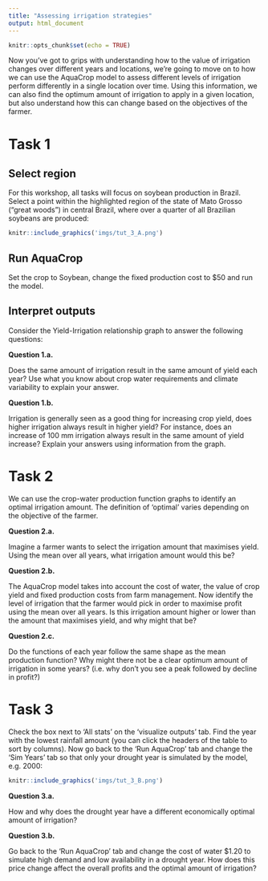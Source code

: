 ```yaml
---
title: "Assessing irrigation strategies"
output: html_document
---
```


```r
knitr::opts_chunk$set(echo = TRUE)
```

Now you've got to grips with understanding how to the value of irrigation changes over different years and locations, we're going to move on to how we can use the AquaCrop model to assess different levels of irrigation perform differently in a single location over time. Using this information, we can also find the optimum amount of irrigation to apply in a given location, but also understand how this can change based on the objectives of the farmer.  


# Task 1
## Select region
For this workshop, all tasks will focus on soybean production in Brazil. Select a point within the highlighted region of the state of Mato Grosso ("great woods") in central Brazil, where over a quarter of all Brazilian soybeans are produced:

```r
knitr::include_graphics('imgs/tut_3_A.png')
```

## Run AquaCrop
Set the crop to Soybean, change the fixed production cost to \$50 and run the model.


## Interpret outputs
Consider the Yield-Irrigation relationship graph to answer the following questions:


:::: {.whitebox .question data-latex="{question}"}
**Question 1.a.**

Does the same amount of irrigation result in the same amount of yield each year? Use what you know about crop water requirements and climate variability to explain your answer.

::::



:::: {.whitebox .question data-latex="{question}"}
**Question 1.b.**

Irrigation is generally seen as a good thing for increasing crop yield, does higher irrigation always result in higher yield? For instance, does an increase of 100 mm irrigation always result in the same amount of yield increase? Explain your answers using information from the graph.

::::




# Task 2
We can use the crop-water production function graphs to identify an optimal irrigation amount. The definition of 'optimal' varies depending on the objective of the farmer.



:::: {.whitebox .question data-latex="{question}"}
**Question 2.a.**

Imagine a farmer wants to select the irrigation amount that maximises yield. Using the mean over all years, what irrigation amount would this be?

::::



:::: {.whitebox .question data-latex="{question}"}
**Question 2.b.**

The AquaCrop model takes into account the cost of water, the value of crop yield and fixed production costs from farm management. Now identify the level of irrigation that the farmer would pick in order to maximise profit using the mean over all years. Is this irrigation amount higher or lower than the amount that maximises yield, and why might that be?

::::



:::: {.whitebox .question data-latex="{question}"}
**Question 2.c.**

Do the functions of each year follow the same shape as the mean production function? Why might there not be a clear optimum amount of irrigation in some years? (i.e. why don't you see a peak followed by decline in profit?)

::::



# Task 3
Check the box next to 'All stats' on the 'visualize outputs' tab. Find the year with the lowest rainfall amount (you can click the headers of the table to sort by columns). Now go back to the 'Run AquaCrop' tab and change the 'Sim Years' tab so that only your drought year is simulated by the model, e.g. 2000:


```r
knitr::include_graphics('imgs/tut_3_B.png')
```



:::: {.whitebox .question data-latex="{question}"}
**Question 3.a.**

How and why does the drought year have a different economically optimal amount of irrigation?

::::



:::: {.whitebox .question data-latex="{question}"}
**Question 3.b.**

Go back to the 'Run AquaCrop' tab and change the cost of water \$1.20 to simulate high demand and low availability in a drought year. How does this price change affect the overall profits and the optimal amount of irrigation?

::::

